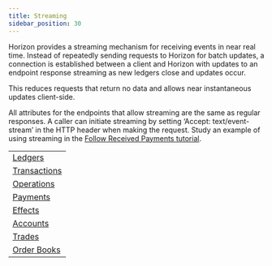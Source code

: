 ```yaml
---
title: Streaming
sidebar_position: 30
---
```



Horizon provides a streaming mechanism for receiving events in near real time. Instead of repeatedly sending requests to Horizon for batch updates, a connection is established between a client and Horizon with updates to an endpoint response streaming as new ledgers close and updates occur.

This reduces requests that return no data and allows near instantaneous updates client-side.

All attributes for the endpoints that allow streaming are the same as regular responses. A caller can initiate streaming by setting ‘Accept: text/event-stream’ in the HTTP header when making the request. Study an example of using streaming in the [Follow Received Payments tutorial](/docs/tutorials/follow-received-payments).

<MethodTable title="Endpoints with Streaming">

|                                                        |
| ------------------------------------------------------ |
| [Ledgers](../resources/ledgers/index.mdx)              |
| [Transactions](../resources/transactions/index.mdx)    |
| [Operations](../resources/operations/index.mdx)        |
| [Payments](../resources/operations/object/payment.mdx) |
| [Effects](../resources/effects/index.mdx)              |
| [Accounts](../resources/accounts/index.mdx)            |
| [Trades](../resources/trades/index.mdx)                |
| [Order Books](../aggregations/order-books/index.mdx)   |

</MethodTable>
